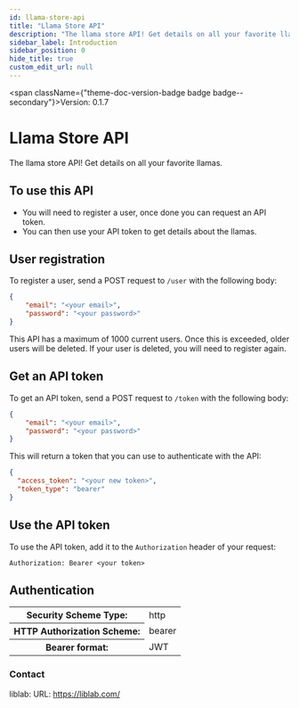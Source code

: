 ```yaml
---
id: llama-store-api
title: "Llama Store API"
description: "The llama store API! Get details on all your favorite llamas."
sidebar_label: Introduction
sidebar_position: 0
hide_title: true
custom_edit_url: null
---
```



<span className={"theme-doc-version-badge badge badge--secondary"}>Version: 0.1.7</span>

<h1 className={"openapi__heading"}>Llama Store API</h1>



The llama store API! Get details on all your favorite llamas.

## To use this API

- You will need to register a user, once done you can request an API token.
- You can then use your API token to get details about the llamas.

## User registration

To register a user, send a POST request to `/user` with the following body:
    
```json
{
    "email": "<your email>",
    "password": "<your password>"
}
```
This API has a maximum of 1000 current users. Once this is exceeded, older users will be deleted. If your user is deleted, you will need to register again.
## Get an API token

To get an API token, send a POST request to `/token` with the following body:
    
```json
{
    "email": "<your email>",
    "password": "<your password>"
}
```

This will return a token that you can use to authenticate with the API:

```json
{
  "access_token": "<your new token>",
  "token_type": "bearer"
}
```

## Use the API token

To use the API token, add it to the `Authorization` header of your request:

```
Authorization: Bearer <your token>
```




<div style={{"marginBottom":"2rem"}}><h2 id={"authentication"} style={{"marginBottom":"1rem"}}>Authentication</h2><SchemaTabs className={"openapi-tabs__security-schemes"}><TabItem label={"HTTP: Bearer Auth"} value={"Bearer"}><div><table><tbody><tr><th>Security Scheme Type:</th><td>http</td></tr><tr><th>HTTP Authorization Scheme:</th><td>bearer</td></tr><tr><th>Bearer format:</th><td>JWT</td></tr></tbody></table></div></TabItem></SchemaTabs></div><div style={{"display":"flex","flexDirection":"column","marginBottom":"var(--ifm-paragraph-margin-bottom)"}}><h3 style={{"marginBottom":"0.25rem"}}>Contact</h3><span>liblab: </span><span>URL: <a href={"https://liblab.com/"}>https://liblab.com/</a></span></div>
      